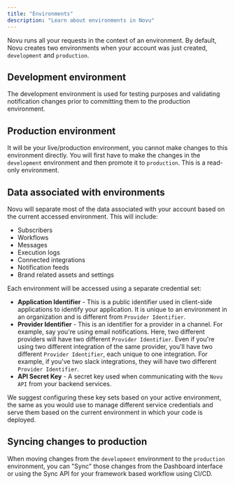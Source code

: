 ```yaml
---
title: "Environments"
description: "Learn about environments in Novu"
---
```


Novu runs all your requests in the context of an environment. By default, Novu creates two environments when your account was just created, `development` and `production`.

## Development environment

The development environment is used for testing purposes and validating notification changes prior to committing them to the production environment.

## Production environment

It will be your live/production environment, you cannot make changes to this environment directly. You will first have to make the changes in the `development` environment and then promote it to `production`. This is a read-only environment.

## Data associated with environments

Novu will separate most of the data associated with your account based on the current accessed environment. This will include:

- Subscribers
- Workflows
- Messages
- Execution logs
- Connected integrations
- Notification feeds
- Brand related assets and settings

Each environment will be accessed using a separate credential set:

- **Application Identifier** - This is a public identifier used in client-side applications to identify your application. It is unique to an environment in an organization and is different from `Provider Identifier`.
- **Provider Identifier** - This is an identifier for a provider in a channel. For example, say you're using email notifications. Here, two different providers will have two different `Provider Identifier`. Even if you're using two different integration of the same provider, you'll have two different `Provider Identifier`, each unique to one integration. For example, if you've two slack integrations, they will have two different `Provider Identifier`.
- **API Secret Key** - A secret key used when communicating with the `Novu API` from your backend services.

We suggest configuring these key sets based on your active environment, the same as you would use to manage different service credentials and serve them based on the current environment in which your code is deployed.

## Syncing changes to production

When moving changes from the `development` environment to the `production` environment, you can "Sync" those changes from the Dashboard interface or using the Sync API for your framework based workflow using CI/CD.